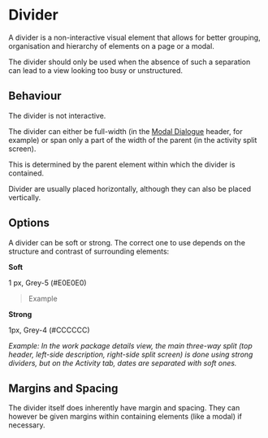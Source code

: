 
<Meta title="Blocks/Divider" />

# Divider

A divider is a non-interactive visual element that allows for better grouping, organisation and hierarchy of elements on a page or a modal.

The divider should only be used when the absence of such a separation can lead to a view looking too busy or unstructured. 

## Behaviour

The divider is not interactive. 

The divider can either be full-width (in the [Modal Dialogue](#) header, for example) or span only a part of the width of the parent (in the activity split screen).

This is determined by the parent element within which the divider is contained.

Divider are usually placed horizontally, although they can also be placed  vertically.

## Options

A divider can be soft or strong. The correct one to use depends on the structure and contrast of surrounding elements:

**Soft**

1 px, Grey-5 (#E0E0E0)

> Example

**Strong**

1px, Grey-4 (#CCCCCC)

_Example: In the work package details view, the main three-way split (top header, left-side description, right-side split screen) is done using strong dividers, but on the Activity tab, dates are separated with soft ones._

## Margins and Spacing

The divider itself does inherently have margin and spacing. They can however be given margins within containing elements (like a modal) if necessary.